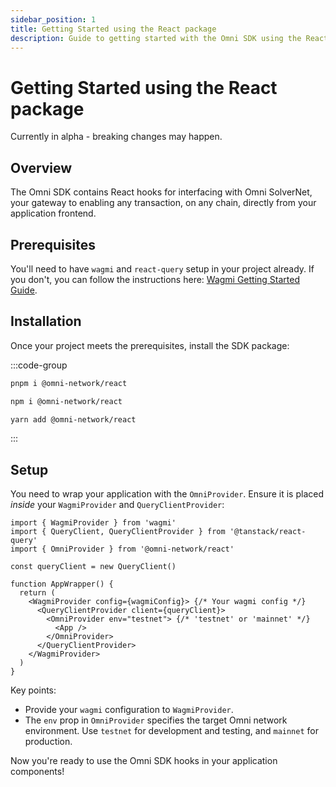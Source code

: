 ```yaml
---
sidebar_position: 1
title: Getting Started using the React package
description: Guide to getting started with the Omni SDK using the React package.
---
```



# Getting Started using the React package

<Callout type="warning" title="Alpha SDK">
Currently in alpha - breaking changes may happen.
</Callout>

## Overview

The Omni SDK contains React hooks for interfacing with Omni SolverNet, your gateway to enabling any transaction, on any chain, directly from your application frontend.

## Prerequisites

You'll need to have `wagmi` and `react-query` setup in your project already. If you don't, you can follow the instructions here: [Wagmi Getting Started Guide](https://wagmi.sh/react/getting-started).

## Installation

Once your project meets the prerequisites, install the SDK package:

:::code-group
```bash [pnpm]
pnpm i @omni-network/react
```

```bash [npm]
npm i @omni-network/react
```

```bash [yarn]
yarn add @omni-network/react
```
:::


## Setup

You need to wrap your application with the `OmniProvider`. Ensure it is placed *inside* your `WagmiProvider` and `QueryClientProvider`:

```tsx title="App.tsx"
import { WagmiProvider } from 'wagmi'
import { QueryClient, QueryClientProvider } from '@tanstack/react-query'
import { OmniProvider } from '@omni-network/react'

const queryClient = new QueryClient()

function AppWrapper() {
  return (
    <WagmiProvider config={wagmiConfig}> {/* Your wagmi config */}
      <QueryClientProvider client={queryClient}>
        <OmniProvider env="testnet"> {/* 'testnet' or 'mainnet' */}
          <App />
        </OmniProvider>
      </QueryClientProvider>
    </WagmiProvider>
  )
}
```

Key points:

*   Provide your `wagmi` configuration to `WagmiProvider`.
*   The `env` prop in `OmniProvider` specifies the target Omni network environment. Use `testnet` for development and testing, and `mainnet` for production.

Now you're ready to use the Omni SDK hooks in your application components!
